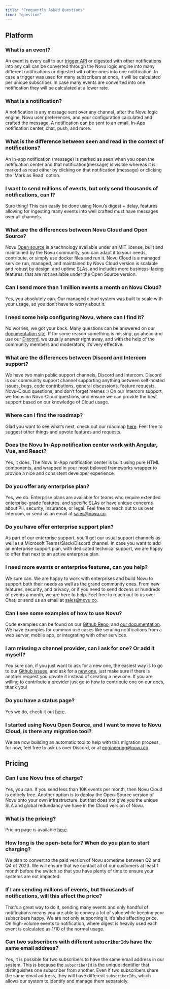 ```yaml
---
title: "Frequently Asked Questions"
icon: "question"
---
```


## Platform

### What is an event?

An event is every call to our [trigger API](https://docs.novu.co/api-reference/events/trigger-event/) or digested with other notifications into any call can be converted through the Novu logic engine into many different notifications or digested with other ones into one notification. In case a trigger was used for many subscribers at once, it will be calculated per unique subscriber. In case many events are converted into one notification they will be calculated at a lower rate.

### What is a notification?

A notification is any message sent over any channel, after the Novu logic engine, Novu user preferences, and your configuration calculated and crafted the message. A notification can be sent to an email, In-App notification center, chat, push, and more.

### What is the difference between seen and read in the context of notifications?

An in-app notification (message) is marked as seen when you open the notification center and that notification(message) is visible
whereas it is marked as read either by clicking on that notification (message) or clicking the 'Mark as Read' option.

### I want to send millions of events, but only send thousands of notifications, can I?

Sure thing! This can easily be done using Novu’s digest + delay, features allowing for ingesting many events into well crafted must have messages over all channels.

### What are the differences between Novu Cloud and Open Source?

Novu [Open source](https://github.com/novuhq/novu) is a technology available under an MIT license, built and maintained by the Novu community, you can adapt it to your needs, contribute, or simply use docker files and run it. Novu Cloud is a managed service run, managed, and maintained by Novu Cloud version is scalable and robust by design, and uptime SLAs, and includes more business-facing features, that are not available under the Open Source version.

### Can I send more than 1 million events a month on Novu Cloud?

Yes, you absolutely can. Our managed cloud system was built to scale with your usage, so you don’t have to worry about it.

### I need some help configuring Novu, where can I find it?

No worries, we got your back. Many questions can be answered on our [documentation site](https://docs.novu.co/). If for some reason something is missing, go ahead and use our [Discord](https://discord.gg/novu?ref=docs-faqs), we usually answer right away, and with the help of the community members and moderators, it’s very effective.

### What are the differences between Discord and Intercom support?

We have two main public support channels, Discord and Intercom. Discord is our community support channel supporting anything between self-hosted issues, bugs, code contributions, general discussions, feature requests, Novu-Cloud questions, and don’t forget memes :) On our Intercom support, we focus on Novu-Cloud questions, and ensure we can provide the best support based on our knowledge of Cloud usage.

### Where can I find the roadmap?

Glad you want to see what’s next, check out our roadmap [here](https://roadmap.novu.co/roadmap). Feel free to suggest other things and upvote features and requests.

### Does the Novu In-App notification center work with Angular, Vue, and React?

Yes, it does, The Novu In-App notification center is built using pure HTML components, and wrapped in your most beloved frameworks wrapper to provide a nice and consistent developer experience.

### Do you offer any enterprise plan?

Yes, we do. Enterprise plans are available for teams who require extended enterprise-grade features, and specific SLAs or have unique concerns about PII, security, insurance, or legal. Feel free to reach out to us over Intercom, or send us an email at sales@novu.co.

### Do you have offer enterprise support plan?

As part of our enterprise support, you’ll get our usual support channels as well as a Microsoft Teams/Slack/Discord channel. In case you want to add an enterprise support plan, with dedicated technical support, we are happy to offer that next to an active enterprise plan.

### I need more events or enterprise features, can you help?

We sure can. We are happy to work with enterprises and build Novu to support both their needs as well as the grand community ones. From new features, security, and privacy, or if you need to send dozens or hundreds of events a month, we are here to help. Feel free to reach out to us over Chat, or send us an email at sales@novu.co.

### Can I see some examples of how to use Novu?

Code examples can be found on our [Github Repo](https://github.com/novuhq/examples), and [our documentation](https://docs.novu.co/getting-started/your-first-notification). We have examples for common use cases like sending notifications from a web server, mobile app, or integrating with other services.

### I am missing a channel provider, can I ask for one? Or add it myself?

You sure can, if you just want to ask for a new one, the easiest way is to go to our [Github issues](https://github.com/novuhq/novu/issues), and ask for a [new one](https://github.com/novuhq/novu/issues/new?assignees=&labels=feature&template=feature_request.yml&title=%F0%9F%9A%80+Feature%3A+), just make sure if there is another request you upvote it instead of creating a new one. If you are willing to contribute a provider just go to [how to contribute one](https://docs.novu.co/community/add-a-new-provider) on our docs, thank you!

### Do you have a status page?

Yes we do, check it out [here](https://novustatus.com/).

### I started using Novu Open Source, and I want to move to Novu Cloud, is there any migration tool?

We are now building an automatic tool to help with this migration process, for now, feel free to ask us over Discord, or at engineering@novu.co.

## Pricing

### Can I use Novu free of charge?

Yes, you can. If you send less than 10K events per month, then Novu Cloud is entirely free. Another option is to deploy the Open-Source version of Novu onto your own infrastructure, but that does not give you the unique SLA and global redundancy we have in the Cloud version of Novu.

### What is the pricing?

Pricing page is available [here](https://novu.co/pricing/).

### How long is the open-beta for? When do you plan to start charging?

We plan to convert to the paid version of Novu sometime between Q2 and Q4 of 2023. We will ensure that we contact all of our customers at least 1 month before the switch so that you have plenty of time to ensure your systems are not impacted.

### If I am sending millions of events, but thousands of notifications, will this affect the price?

That’s a great way to do it, sending many events and only handful of notifications means you are able to convey a lot of value while keeping your subscribers happy. We are not only supporting it, it’s also affecting price. On high-volume events to notification, where digest is heavily used each event is calculated as 1/10 of the normal usage.

### Can two subscribers with different `subscriberId`s have the same email address?

Yes, it is possible for two subscribers to have the same email address in our system. This is because the `subscriberId` is the unique identifier that distinguishes one subscriber from another. Even if two subscribers share the same email address, they will have different `subscriberId`s, which allows our system to identify and manage them separately.
